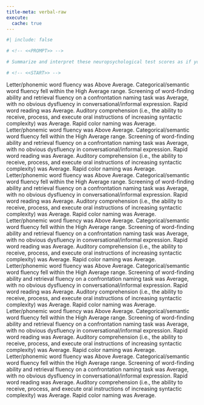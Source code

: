 ```yaml
---
title-meta: verbal-raw
execute:
  cache: true
---
```


```r
#| include: false

# <!-- <<PROMPT>> -->

# Summarize and interpret these neuropsychological test scores as if you are an experienced clinical neuropsychologist. For scores that are below average, give a brief example of how this could impact the patient's daily life and functioning. Organize your summary and interpretation from scores that are above average to below average to delineate relative strengths and weaknesses.

# <!-- <<START>> -->

```
 Letter/phonemic word fluency was Above Average. 
Categorical/semantic word fluency fell within the High Average range. 
Screening of word-finding ability and retrieval fluency on a confrontation naming task was Average, with no obvious dysfluency in conversational/informal expression. 
Rapid word reading was Average. 
Auditory comprehension (i.e., the ability to receive, process, and execute oral instructions of increasing syntactic complexity) was Average. 
Rapid color naming was Average.
 Letter/phonemic word fluency was Above Average. 
Categorical/semantic word fluency fell within the High Average range. 
Screening of word-finding ability and retrieval fluency on a confrontation naming task was Average, with no obvious dysfluency in conversational/informal expression. 
Rapid word reading was Average. 
Auditory comprehension (i.e., the ability to receive, process, and execute oral instructions of increasing syntactic complexity) was Average. 
Rapid color naming was Average.
 Letter/phonemic word fluency was Above Average. 
Categorical/semantic word fluency fell within the High Average range. 
Screening of word-finding ability and retrieval fluency on a confrontation naming task was Average, with no obvious dysfluency in conversational/informal expression. 
Rapid word reading was Average. 
Auditory comprehension (i.e., the ability to receive, process, and execute oral instructions of increasing syntactic complexity) was Average. 
Rapid color naming was Average.
 Letter/phonemic word fluency was Above Average. 
Categorical/semantic word fluency fell within the High Average range. 
Screening of word-finding ability and retrieval fluency on a confrontation naming task was Average, with no obvious dysfluency in conversational/informal expression. 
Rapid word reading was Average. 
Auditory comprehension (i.e., the ability to receive, process, and execute oral instructions of increasing syntactic complexity) was Average. 
Rapid color naming was Average.
 Letter/phonemic word fluency was Above Average. 
Categorical/semantic word fluency fell within the High Average range. 
Screening of word-finding ability and retrieval fluency on a confrontation naming task was Average, with no obvious dysfluency in conversational/informal expression. 
Rapid word reading was Average. 
Auditory comprehension (i.e., the ability to receive, process, and execute oral instructions of increasing syntactic complexity) was Average. 
Rapid color naming was Average.
 Letter/phonemic word fluency was Above Average. 
Categorical/semantic word fluency fell within the High Average range. 
Screening of word-finding ability and retrieval fluency on a confrontation naming task was Average, with no obvious dysfluency in conversational/informal expression. 
Rapid word reading was Average. 
Auditory comprehension (i.e., the ability to receive, process, and execute oral instructions of increasing syntactic complexity) was Average. 
Rapid color naming was Average.
 Letter/phonemic word fluency was Above Average. 
Categorical/semantic word fluency fell within the High Average range. 
Screening of word-finding ability and retrieval fluency on a confrontation naming task was Average, with no obvious dysfluency in conversational/informal expression. 
Rapid word reading was Average. 
Auditory comprehension (i.e., the ability to receive, process, and execute oral instructions of increasing syntactic complexity) was Average. 
Rapid color naming was Average.
